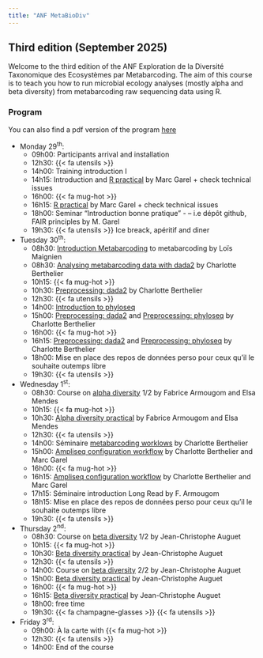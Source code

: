 ```yaml
---
title: "ANF MetaBioDiv"
---
```


## Third edition (September 2025) {.unnumbered}

Welcome to the third edition of the ANF Exploration de la Diversité Taxonomique des Ecosystèmes par Metabarcoding. The aim of this course is to teach you how to run microbial ecology analyses (mostly alpha and beta diversity) from metabarcoding raw sequencing data using R.

### Program {.unnumbered}

You can also find a pdf version of the program [here](courses/RROGRAMME_ANF METABIODIV_2025.pdf){target="_blank"}

-   Monday 29<sup>th</sup>:
    -   09h00: Participants arrival and installation
    -   12h30: {{< fa utensils >}}
    -   14h00: Training introduction  I
    -   14h15: Introduction and [R practical](practicals/rforbeginer.html) by Marc Garel + check technical issues
    -   16h00: {{< fa mug-hot >}}
    -   16h15: [R practical](practicals/rforbeginer.html) by Marc Garel + check technical issues
    -   18h00: Seminar "Introduction bonne pratique" - – i.e dépôt github, FAIR principles by M. Garel
    -   19h30: {{< fa utensils >}} Ice breack, apéritif and diner
-   Tuesday 30<sup>th</sup>:
    -   08h30: [Introduction Metabarcoding](courses/introduction.pdf){target="_blank"} to metabarcoding by Loïs Maignien
    -   08h30: [Analysing metabarcoding data with dada2](courses/dada2.html){target="_blank"} by Charlotte Berthelier
    -   10h15: {{< fa mug-hot >}}
    -   10h30: [Preprocessing: dada2](practicals/preprocessing_dada2.html) by Charlotte Berthelier
    -   12h30: {{< fa utensils >}}
    -   14h00: [Introduction to phyloseq](courses/phyloseq.html){target="_blank"}
    -   15h00: [Preprocessing: dada2](practicals/preprocessing_dada2.Rmd) and [Preprocessing: phyloseq](practicals/preprocessing_phyloseq.html) by Charlotte Berthelier
    -   16h00: {{< fa mug-hot >}}
    -   16h15: [Preprocessing: dada2](practicals/preprocessing_dada2.Rmd) and [Preprocessing: phyloseq](practicals/preprocessing_phyloseq.html) by Charlotte Berthelier
    -   18h00: Mise en place des repos de données perso pour ceux qu'il le souhaite outemps libre
    -   19h30: {{< fa utensils >}}
-   Wednesday 1<sup>st</sup>:
    -   08h30: Course on [alpha diversity](courses/alpha_diversity.pdf){target="_blank"} 1/2 by Fabrice Armougom and Elsa Mendes
    -   10h15: {{< fa mug-hot >}}
    -   10h30: [Alpha diversity practical](practicals/alpha_diversity.html) by Fabrice Armougom and Elsa Mendes
    -   12h30: {{< fa utensils >}}
    -   14h00: Séminaire [metabarcoding worklows](coures/ampliseq_presentation_ANF.html) by Charlotte Berthelier
    -   15h00: [Ampliseq configuration workflow](practicals/ampliseq.html) by Charlotte Berthelier and Marc Garel
    -   16h00: {{< fa mug-hot >}}
    -   16h15: [Ampliseq configuration workflow](practicals/ampliseq.html) by Charlotte Berthelier and Marc Garel
    -   17h15: Séminaire introduction Long Read by F. Armougom
    -   18h15: Mise en place des repos de données perso pour ceux qu'il le souhaite outemps libre
    -   19h30: {{< fa utensils >}}
-   Thursday 2<sup>nd</sup>:
    -   08h30: Course on [beta diversity](courses/beta_diversity.pdf){target="_blank"} 1/2 by Jean-Christophe Auguet
    -   10h15: {{< fa mug-hot >}}
    -   10h30: [Beta diversity practical](practicals/beta_diversity.html) by Jean-Christophe Auguet
    -   12h30: {{< fa utensils >}}
    -   14h00: Course on [beta diversity](courses/beta_diversity.pdf){target="_blank"} 2/2 by Jean-Christophe Auguet
    -   15h00: [Beta diversity practical](practicals/beta_diversity.html) by Jean-Christophe Auguet
    -   16h00: {{< fa mug-hot >}}
    -   16h15: [Beta diversity practical](practicals/beta_diversity.html) by Jean-Christophe Auguet
    -   18h00: free time
    -   19h30: {{< fa champagne-glasses >}} {{< fa utensils >}}
-   Friday 3<sup>rd</sup>:
    -   09h00: À la carte with {{< fa mug-hot >}}
    -   12h30: {{< fa utensils >}}
    -   14h00: End of the course
